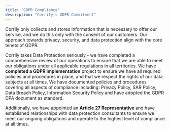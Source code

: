 ```yaml
---
title: "GDPR Compliance"
description: "Corrily's GDPR Commitment"
---
```


Corrily only collects and stores information that is necessary to offer our service, and we do this only with the consent of
our customers. Our approach towards privacy, security, and data protection align with the core tenets of GDPR.

Corrily takes Data Protection seriously - we have completed a comprehensive review of our operations to ensure that
we are able to meet our obligations under all applicable regulations in all territories. We have **completed a GDPR
implementation** project to ensure we have all required policies and procedures in place, and that we respect the rights
of our data subjects at all times. We have documented policies and procedures covering all aspects of compliance including:
Privacy Policy, SAR Policy, Data Breach Policy, Information Security Policy and have adopted the GDPR DPA document as
standard.

Additionally, we have appointed an **Article 27 Representative** and have established relationships with data protection
consultants to ensure we meet our ongoing obligations and operate to the highest level of compliance at all times.